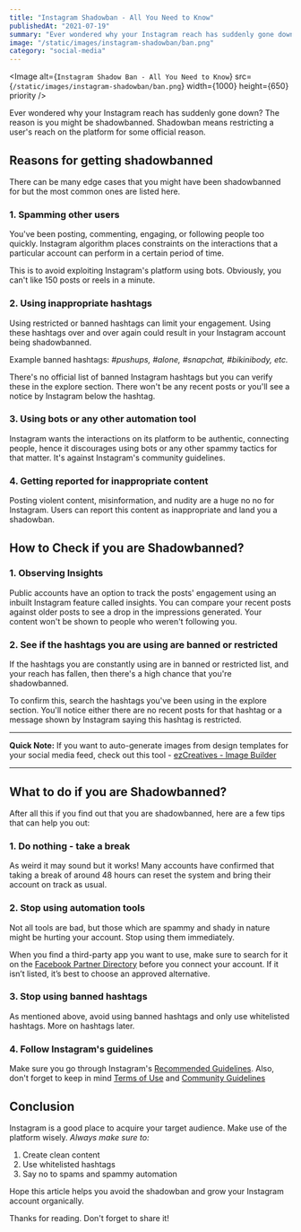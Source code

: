 ```yaml
---
title: "Instagram Shadowban - All You Need to Know"
publishedAt: "2021-07-19"
summary: "Ever wondered why your Instagram reach has suddenly gone down? The reason is you might be shadowbanned. Shadowban means restricting a user's reach on the platform for some official reason."
image: "/static/images/instagram-shadowban/ban.png"
category: "social-media"
---
```


<Image
  alt={`Instagram Shadow Ban - All You Need to Know`}
  src={`/static/images/instagram-shadowban/ban.png`}
  width={1000}
  height={650}
  priority
/>

Ever wondered why your Instagram reach has suddenly gone down?
The reason is you might be shadowbanned. Shadowban means restricting a user's reach on the platform for some official reason.

## Reasons for getting shadowbanned

There can be many edge cases that you might have been shadowbanned for but the most common ones are listed here.

### 1. Spamming other users

You've been posting, commenting, engaging, or following people too quickly.
Instagram algorithm places constraints on the interactions that a particular account can perform in a certain period of time.

This is to avoid exploiting Instagram's platform using bots. Obviously, you can't like 150 posts or reels in a minute.

### 2. Using inappropriate hashtags

Using restricted or banned hashtags can limit your engagement.
Using these hashtags over and over again could result in your Instagram account being shadowbanned.

Example banned hashtags: _#pushups, #alone, #snapchat, #bikinibody, etc._

There's no official list of banned Instagram hashtags but you can verify these in the explore section.
There won't be any recent posts or you'll see a notice by Instagram below the hashtag.

### 3. Using bots or any other automation tool

Instagram wants the interactions on its platform to be authentic, connecting people,
hence it discourages using bots or any other spammy tactics for that matter.
It's against Instagram's community guidelines.

### 4. Getting reported for inappropriate content

Posting violent content, misinformation, and nudity are a huge no no for Instagram.
Users can report this content as inappropriate and land you a shadowban.

## How to Check if you are Shadowbanned?

### 1. Observing Insights

Public accounts have an option to track the posts' engagement using an inbuilt Instagram feature called insights.
You can compare your recent posts against older posts to see a drop in the impressions generated.
Your content won't be shown to people who weren't following you.

### 2. See if the hashtags you are using are banned or restricted

If the hashtags you are constantly using are in banned or restricted list, and your reach has fallen,
then there's a high chance that you're shadowbanned.

To confirm this, search the hashtags you've been using in the explore section.
You'll notice either there are no recent posts for that hashtag or a message shown by Instagram saying this hashtag is restricted.

---

**Quick Note:** If you want to auto-generate images from design templates for your social media feed,
check out this tool - [ezCreatives - Image Builder](https://www.ezcreatives.in)

---

## What to do if you are Shadowbanned?

After all this if you find out that you are shadowbanned, here are a few tips that can help you out:

### 1. Do nothing - take a break

As weird it may sound but it works! Many accounts have confirmed that taking a break of around 48 hours can reset the system
and bring their account on track as usual.

### 2. Stop using automation tools

Not all tools are bad, but those which are spammy and shady in nature might be hurting your account.
Stop using them immediately.

When you find a third-party app you want to use, make sure to search for it on the [Facebook Partner Directory](https://www.facebook.com/business/partner-directory/) before you connect your account.
If it isn’t listed, it’s best to choose an approved alternative.

### 3. Stop using banned hashtags

As mentioned above, avoid using banned hashtags and only use whitelisted hashtags. More on hashtags later.

### 4. Follow Instagram's guidelines

Make sure you go through Instagram's [Recommended Guidelines](https://help.instagram.com/313829416281232).
Also, don't forget to keep in mind [Terms of Use](https://help.instagram.com/581066165581870) and [Community Guidelines](https://help.instagram.com/477434105621119)

## Conclusion

Instagram is a good place to acquire your target audience. Make use of the platform wisely.
_Always make sure to:_

1. Create clean content
2. Use whitelisted hashtags
3. Say no to spams and spammy automation

Hope this article helps you avoid the shadowban and grow your Instagram account organically.

Thanks for reading. Don't forget to share it!

